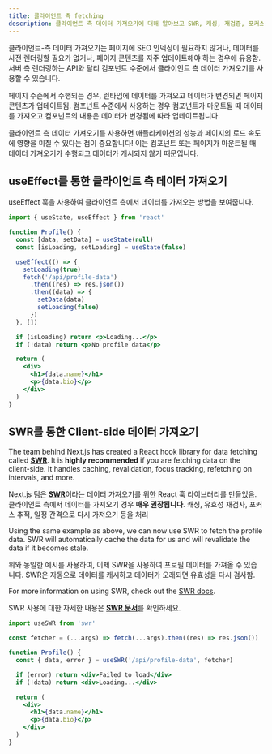 ```yaml
---
title: 클라이언트 측 fetching
description: 클라이언트 측 데이터 가져오기에 대해 알아보고 SWR, 캐싱, 재검증, 포커스 추적, 간격에 따른 다시 가져오기 등을 처리하는 데이터 가져오기 React Hook library를 사용하는 방법을 알아보세요.
---
```


클라이언트-측 데이터 가져오기는 페이지에 SEO 인덱싱이 필요하지 않거나, 데이터를 사전 렌더링할 필요가 없거나, 페이지 콘텐츠를 자주 업데이트해야 하는 경우에 유용함.
서버 측 렌더링하는 API와 달리 컴포넌트 수준에서 클라이언트 측 데이터 가져오기를 사용할 수 있습니다.

페이지 수준에서 수행되는 경우, 런타임에 데이터를 가져오고 데이터가 변경되면 페이지 콘텐츠가 업데이트됨. 컴포넌트 수준에서 사용하는 경우 컴포넌트가 마운트될 때 데이터를 가져오고 컴포넌트의 내용은 데이터가 변경됨에 따라 업데이트됩니다.

클라이언트 측 데이터 가져오기를 사용하면 애플리케이션의 성능과 페이지의 로드 속도에 영향을 미칠 수 있다는 점이 중요합니다! 이는 컴포넌트 또는 페이지가 마운트될 때 데이터 가져오기가 수행되고 데이터가 캐시되지 않기 때문입니다.

## useEffect를 통한 클라이언트 측 데이터 가져오기

useEffect 훅을 사용하여 클라이언트 측에서 데이터를 가져오는 방법을 보여줍니다.

```jsx
import { useState, useEffect } from 'react'

function Profile() {
  const [data, setData] = useState(null)
  const [isLoading, setLoading] = useState(false)

  useEffect(() => {
    setLoading(true)
    fetch('/api/profile-data')
      .then((res) => res.json())
      .then((data) => {
        setData(data)
        setLoading(false)
      })
  }, [])

  if (isLoading) return <p>Loading...</p>
  if (!data) return <p>No profile data</p>

  return (
    <div>
      <h1>{data.name}</h1>
      <p>{data.bio}</p>
    </div>
  )
}
```

## SWR를 통한 Client-side 데이터 가져오기

The team behind Next.js has created a React hook library for data fetching called [**SWR**](https://swr.vercel.app/). It is **highly recommended** if you are fetching data on the client-side. It handles caching, revalidation, focus tracking, refetching on intervals, and more.

Next.js 팀은 [**SWR**](https://swr.vercel.app/)이라는 데이터 가져오기를 위한 React 훅 라이브러리를 만들었음. 클라이언트 측에서 데이터를 가져오기 경우 **매우 권장됩니다**. 캐싱, 유효성 재검사, 포커스 추적, 일정 간격으로 다시 가져오기 등을 처리

Using the same example as above, we can now use SWR to fetch the profile data. SWR will automatically cache the data for us and will revalidate the data if it becomes stale.

위와 동일한 예시를 사용하여, 이제 SWR을 사용하여 프로필 데이터를 가져올 수 있습니다. SWR은 자동으로 데이터를 캐시하고 데이터가 오래되면 유효성을 다시 검사함.

For more information on using SWR, check out the [SWR docs](https://swr.vercel.app/docs/getting-started).

SWR 사용에 대한 자세한 내용은 [**SWR 문서**](https://swr.vercel.app/docs/getting-started)를 확인하세요.

```jsx
import useSWR from 'swr'

const fetcher = (...args) => fetch(...args).then((res) => res.json())

function Profile() {
  const { data, error } = useSWR('/api/profile-data', fetcher)

  if (error) return <div>Failed to load</div>
  if (!data) return <div>Loading...</div>

  return (
    <div>
      <h1>{data.name}</h1>
      <p>{data.bio}</p>
    </div>
  )
}
```

